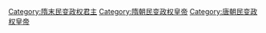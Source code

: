 [[Category:隋末民变政权君主|Category:隋末民变政权君主]]
[[Category:隋朝民变政权皇帝|Category:隋朝民变政权皇帝]]
[[Category:唐朝民变政权皇帝|Category:唐朝民变政权皇帝]]
